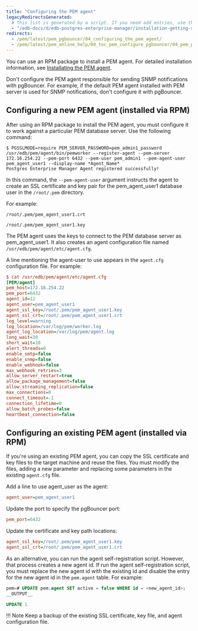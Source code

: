 ```yaml
---
title: "Configuring the PEM agent"
legacyRedirectsGenerated:
  # This list is generated by a script. If you need add entries, use the `legacyRedirects` key.
  - "/edb-docs/d/edb-postgres-enterprise-manager/installation-getting-started/pgbouncer-configuration-guide/8.0/configuring_the_pem_agent.html"
redirects:
  - /pem/latest/pem_pgbouncer/04_configuring_the_pem_agent/
  - /pem/latest/pem_online_help/09_toc_pem_configure_pgbouncer/04_pem_pgbouncer_configuring_pem_agent/
---
```


You can use an RPM package to install a PEM agent. For detailed installation information, see [Installating the PEM agent](../../installing_pem_agent/).

Don't configure the PEM agent responsible for sending SNMP notifications with pgBouncer. For example, if the default PEM agent installed with PEM server is used for SNMP notifications, don't configure it with pgBouncer.

## Configuring a new PEM agent (installed via RPM)

After using an RPM package to install the PEM agent, you must configure it to work against a particular PEM database server. Use the following command:

```shell
$ PGSSLMODE=require PEM_SERVER_PASSWORD=pem_admin1_password /usr/edb/pem/agent/bin/pemworker --register-agent --pem-server 172.16.254.22 --pem-port 6432 --pem-user pem_admin1 --pem-agent-user pem_agent_user1 --display-name *Agent_Name*
Postgres Enterprise Manager Agent registered successfully!
```

In this command, the `--pem-agent-user` argument instructs the agent to create an SSL certificate and key pair for the pem_agent_user1 database user in the `/root/.pem` directory.

For example:

```shell
/root/.pem/pem_agent_user1.crt

/root/.pem/pem_agent_user1.key
```

The PEM agent uses the keys to connect to the PEM database server as pem_agent_user1. It also creates an agent configuration file named `/usr/edb/pem/agent/etc/agent.cfg`.

A line mentioning the agent-user to use appears in the `agent.cfg` configuration file. For example:

```ini
$ cat /usr/edb/pem/agent/etc/agent.cfg
[PEM/agent]
pem_host=172.16.254.22
pem_port=6432
agent_id=12
agent_user=pem_agent_user1
agent_ssl_key=/root/.pem/pem_agent_user1.key
agent_ssl_crt=/root/.pem/pem_agent_user1.crt
log_level=warning
log_location=/var/log/pem/worker.log
agent_log_location=/var/log/pem/agent.log
long_wait=30
short_wait=10
alert_threads=0
enable_smtp=false
enable_snmp=false
enable_webhook=false
max_webhook_retries=3
allow_server_restart=true
allow_package_management=false
allow_streaming_replication=false
max_connections=0
connect_timeout=-1
connection_lifetime=0
allow_batch_probes=false
heartbeat_connection=false
```

## Configuring an existing PEM agent (installed via RPM)

If you're using an existing PEM agent, you can copy the SSL certificate and key files to the target machine and reuse the files. You must modify the files, adding a new parameter and replacing some parameters in the existing `agent.cfg` file.

Add a line to use agent_user as the agent:

```ini
agent_user=pem_agent_user1
```

Update the port to specify the pgBouncer port:

```ini
pem_port=6432
```

Update the certificate and key path locations:

```ini
agent_ssl_key=/root/.pem/pem_agent_user1.key
agent_ssl_crt=/root/.pem/pem_agent_user1.crt
```

As an alternative, you can run the agent self-registration script. However, that process creates a new agent id. If run the agent self-registration script, you must replace the new agent id with the existing id and disable the entry for the new agent id in the `pem.agent` table. For example:

```sql
pem=# UPDATE pem.agent SET active = false WHERE id = <new_agent_id>;
__OUTPUT__

UPDATE 1
```

!!! Note
    Keep a backup of the existing SSL certificate, key file, and agent configuration file.
